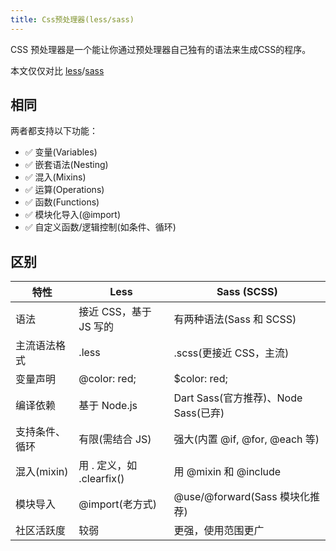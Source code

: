 ```yaml
---
title: Css预处理器(less/sass)
---
```


CSS 预处理器是一个能让你通过预处理器自己独有的语法来生成CSS的程序。

本文仅仅对比 [less](https://lesscss.org/)/[sass](https://sass-lang.com/)

## 相同
两者都支持以下功能：

- ✅ 变量(Variables)
- ✅ 嵌套语法(Nesting)
- ✅ 混入(Mixins)
- ✅ 运算(Operations)
- ✅ 函数(Functions)
- ✅ 模块化导入(@import)
- ✅ 自定义函数/逻辑控制(如条件、循环)


## 区别

| 特性             | Less                       | Sass (SCSS)                        |
|------------------|----------------------------|------------------------------------|
| 语法             | 接近 CSS，基于 JS 写的      | 有两种语法(Sass 和 SCSS)         |
| 主流语法格式     | .less                      | .scss(更接近 CSS，主流)          |
| 变量声明         | @color: red;               | $color: red;                       |
| 编译依赖         | 基于 Node.js               | Dart Sass(官方推荐)、Node Sass(已弃) |
| 支持条件、循环   | 有限(需结合 JS)          | 强大(内置 @if, @for, @each 等)  |
| 混入(mixin)    | 用 . 定义，如 .clearfix()   | 用 @mixin 和 @include              |
| 模块导入         | @import(老方式)          | @use/@forward(Sass 模块化推荐)   |
| 社区活跃度       | 较弱                        | 更强，使用范围更广                |
